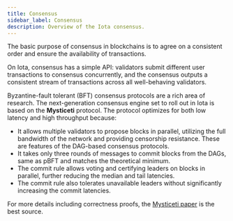 ```yaml
---
title: Consensus
sidebar_label: Consensus 
description: Overview of the Iota consensus.
---
```


The basic purpose of consensus in blockchains is to agree on a consistent order and ensure the availability of transactions.

On Iota, consensus has a simple API: validators submit different user transactions to consensus concurrently, and the consensus outputs a consistent stream of transactions across all well-behaving validators.

Byzantine-fault tolerant (BFT) consensus protocols are a rich area of research. The next-generation consensus engine set to roll out in Iota is based on the **Mysticeti** protocol.
The protocol optimizes for both low latency and high throughput because:
- It allows multiple validators to propose blocks in parallel, utilizing the full bandwidth of the network and providing censorship resistance. These are features of the DAG-based consensus protocols.
- It takes only three rounds of messages to commit blocks from the DAGs, same as pBFT and matches the theoretical minimum.
- The commit rule allows voting and certifying leaders on blocks in parallel, further reducing the median and tail latencies.
- The commit rule also tolerates unavailable leaders without significantly increasing the commit latencies.

For more details including correctness proofs, the [Mysticeti paper](https://arxiv.org/pdf/2310.14821) is the best source.
